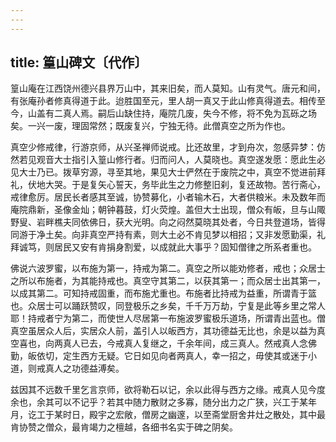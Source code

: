 ```yaml
---
---
---
```

title: 篁山碑文〔代作〕
---

篁山庵在江西饶州德兴县界万山中，其来旧矣，而人莫知。山有灵气。唐元和间，有张庵孙者修真得道于此。迨胜国至元，里人胡一真又于此山修真得道去。相传至今，山盖有二真人焉。嗣后山缺住持，庵院几废，失今不修，将不免为瓦砾之场矣。一兴一废，理固常然；既废复兴，宁独无待。此僧真空之所为作也。

真空少修戒律，行游京师，从兴圣禅师说戒。比还故里，才到舟次，忽感异梦：仿然若见观音大士指引入篁山修行者。归而问人，人莫晓也。真空遂发愿：愿此生必见大士乃已。拨草穷源，寻至其地，果见大士俨然在于废院之中，真空不觉进前拜礼，伏地大哭。于是复矢心誓天，务毕此生之力修整旧刹，复还故物。苦行斋心，戒律愈厉。居民长者感其至诚，协赞募化，小者输木石，大者供粮米。未及数年而庵院鼎新，圣像金灿；朝钟暮鼓，灯火荧煌。盖但大士出现，僧众有皈，旦与山陬野叟、岩畔樵夫同依佛日，获大光明。向之闷然莫晓其处者，今日共登道场，皆得同游于净土矣。向非真空严持有素，则大土必不肯见梦以相招；又非发愿勤渠，礼拜诚笃，则居民又安有肯捐身割爱，以成就此大事乎？固知僧律之所系者重也。

佛说六波罗蜜，以布施为第一，持戒为第二。真空之所以能劝修者，戒也；众居士之所以布施者，为其能持戒也。真空守其第二，以获其第一；而众居士出其第一，以成其第二。可知持戒固重，而布施尤重也。布施者比持戒为益重，所谓青于篮也。众居士可以踊跃赞叹，同登极乐之乡矣，千千万万劫，宁复是此等乡里之常人耶！持戒者宁为第二，而使世人尽居第一布施波罗蜜极乐道场，所谓青出蓝也。僧真空虽居众人后，实居众人前，盖引人以皈西方，其功德益无比也，余是以益为真空喜也，向两真人已去，今戒真人复继之，千余年间，成三真人。然戒真人念佛勤，皈依切，定生西方无疑。它日如见向者两真人，幸一招之，毋使其或迷于小道，则戒真人之功德益溥矣。

兹因其不远数千里乞言京师，欲将勒石以记，余以此得与西方之缘。戒真人见今度余也，余其可以不记乎？若其中随力散财之多寡，随分出力之广狭，兴工于某年月，讫工于某时日，殿宇之宏敞，僧房之幽邃，以至斋堂厨舍井灶之散处，其中最肯协赞之僧众，最肯竭力之檀越，各细书名实于碑之阴矣。